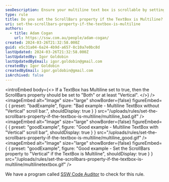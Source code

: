 ```yaml
---
seoDescription: Ensure your multiline text box is scrollable by setting the ScrollBars property to "Both" or "Vertical".
type: rule
title: Do you set the ScrollBars property if the TextBox is Multiline?
uri: set-the-scrollbars-property-if-the-textbox-is-multiline
authors:
  - title: Adam Cogan
    url: https://ssw.com.au/people/adam-cogan/
created: 2024-03-26T21:32:58.000Z
guid: e5c31a04-6a24-4b9d-a657-8c10a7e0bc8d
lastUpdated: 2024-03-26T21:32:58.000Z
lastUpdatedBy: Igor Goldobin
lastUpdatedByEmail: igor.goldobin@gmail.com
createdBy: Igor Goldobin
createdByEmail: igor.goldobin@gmail.com
isArchived: false
---
```


<introEmbed
  body={<>
If a TextBox has Multiline set to true, then the ScrollBars property should be set to "Both" or at least "Vertical".
  </>}
/>
<imageEmbed
  alt="Image"
  size="large"
  showBorder={false}
  figureEmbed={ {
    preset: "badExample",
    figure: "Bad example - Multiline TextBox without \"Vertical\" scroll bar.",
    shouldDisplay: true
  } }
  src="/uploads/rules/set-the-scrollbars-property-if-the-textbox-is-multiline/multiline_bad.gif"
/>
<imageEmbed
  alt="Image"
  size="large"
  showBorder={false}
  figureEmbed={ {
    preset: "goodExample",
    figure: "Good example - Multiline TextBox with \"Vertical\" scroll bar",
    shouldDisplay: true
  } }
  src="/uploads/rules/set-the-scrollbars-property-if-the-textbox-is-multiline/multiline_good.gif"
/>
<imageEmbed
  alt="Image"
  size="large"
  showBorder={false}
  figureEmbed={ {
    preset: "goodExample",
    figure: "Good example - Set the ScrollBars property to \"Vertical\" if the TextBox is Multiline",
    shouldDisplay: true
  } }
  src="/uploads/rules/set-the-scrollbars-property-if-the-textbox-is-multiline/multilinetextbox.gif"
/>

We have a program called [SSW Code Auditor](https://ssw.com.au/ssw/CodeAuditor/) to check for this rule.
